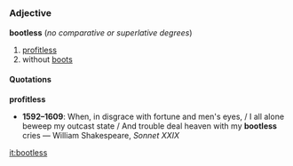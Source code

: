 =={{en}}==
===Adjective===
'''bootless''' (''no comparative or superlative degrees'')
# [[profitless]]
# without [[boots]]

====Quotations====
'''profitless'''
*'''1592&ndash;1609''': When, in disgrace with fortune and men's eyes, / I all alone beweep my outcast state / And trouble deal heaven with my '''bootless''' cries &mdash; William Shakespeare, ''Sonnet XXIX''

[[it:bootless]]